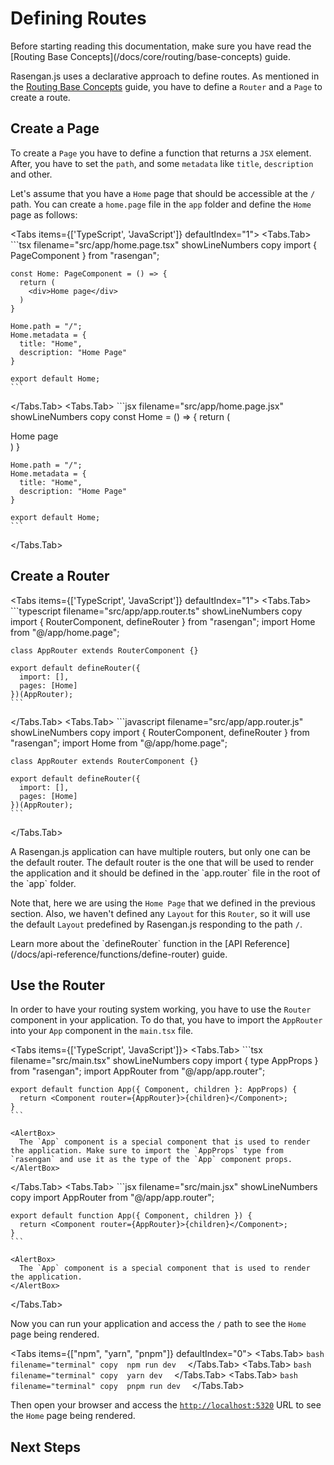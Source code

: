 
# Defining Routes

<AlertBox type="success">
  Before starting reading this documentation, make sure you have read the
  [Routing Base Concepts](/docs/core/routing/base-concepts) guide.
</AlertBox>

Rasengan.js uses a declarative approach to define routes. As mentioned in the [Routing Base Concepts](/docs/core/routing/base-concepts) guide,
you have to define a `Router` and a `Page` to create a route.

## Create a Page

To create a `Page` you have to define a function that returns a `JSX` element.
After, you have to set the `path`, and some `metadata` like `title`, `description` and other.

Let's assume that you have a `Home` page that should be accessible at the `/` path. You can create a `home.page` file in the `app` folder and define the `Home` page as follows:

<Tabs items={['TypeScript', 'JavaScript']} defaultIndex="1">
  <Tabs.Tab>
    ```tsx filename="src/app/home.page.tsx" showLineNumbers copy
    import { PageComponent } from "rasengan";

    const Home: PageComponent = () => {
      return (
        <div>Home page</div>
      )
    }

    Home.path = "/";
    Home.metadata = {
      title: "Home",
      description: "Home Page"
    }

    export default Home;
    ```
  </Tabs.Tab>
  <Tabs.Tab>
    ```jsx filename="src/app/home.page.jsx" showLineNumbers copy
    const Home = () => {
      return (
        <div>Home page</div>
      )
    }

    Home.path = "/";
    Home.metadata = {
      title: "Home",
      description: "Home Page"
    }

    export default Home;
    ```

  </Tabs.Tab>
</Tabs>

## Create a Router

<Tabs items={['TypeScript', 'JavaScript']} defaultIndex="1">
  <Tabs.Tab>
    ```typescript filename="src/app/app.router.ts" showLineNumbers copy
    import { RouterComponent, defineRouter } from "rasengan";
    import Home from "@/app/home.page";

    class AppRouter extends RouterComponent {}

    export default defineRouter({
      import: [],
      pages: [Home]
    })(AppRouter);
    ```

  </Tabs.Tab>
  <Tabs.Tab>
    ```javascript filename="src/app/app.router.js" showLineNumbers copy
    import { RouterComponent, defineRouter } from "rasengan";
    import Home from "@/app/home.page";

    class AppRouter extends RouterComponent {}

    export default defineRouter({
      import: [],
      pages: [Home]
    })(AppRouter);
    ```

  </Tabs.Tab>
</Tabs>

<AlertBox>
  A Rasengan.js application can have multiple routers, but only one can be the
  default router. The default router is the one that will be used to render the
  application and it should be defined in the `app.router` file in the root of
  the `app` folder.
</AlertBox>

Note that, here we are using the `Home Page` that we defined in the previous section. Also, we haven't defined any `Layout` for this `Router`, so it will use the default `Layout` predefined by Rasengan.js responding to the path `/`.

<AlertBox type="tip">
Learn more about the `defineRouter` function in the [API Reference](/docs/api-reference/functions/define-router) guide.
</AlertBox>

## Use the Router

In order to have your routing system working, you have to use the `Router` component in your application. To do that, you have to import the `AppRouter` into your `App` component in the `main.tsx` file.

<Tabs items={['TypeScript', 'JavaScript']}>
  <Tabs.Tab>
    ```tsx filename="src/main.tsx" showLineNumbers copy
    import { type AppProps } from "rasengan";
    import AppRouter from "@/app/app.router";

    export default function App({ Component, children }: AppProps) {
      return <Component router={AppRouter}>{children}</Component>;
    }
    ```

    <AlertBox>
      The `App` component is a special component that is used to render the application. Make sure to import the `AppProps` type from `rasengan` and use it as the type of the `App` component props.
    </AlertBox>

  </Tabs.Tab>
  <Tabs.Tab>
    ```jsx filename="src/main.jsx" showLineNumbers copy
    import AppRouter from "@/app/app.router";

    export default function App({ Component, children }) {
      return <Component router={AppRouter}>{children}</Component>;
    }
    ```

    <AlertBox>
      The `App` component is a special component that is used to render the application.
    </AlertBox>

  </Tabs.Tab>
</Tabs>

Now you can run your application and access the `/` path to see the `Home` page being rendered.

<Tabs items={["npm", "yarn", "pnpm"]} defaultIndex="0">
  <Tabs.Tab>
    ```bash filename="terminal" copy 
    npm run dev 
    ```
  </Tabs.Tab>
  <Tabs.Tab>
    ```bash filename="terminal" copy 
    yarn dev 
    ```
  </Tabs.Tab>
  <Tabs.Tab>
    ```bash filename="terminal" copy 
    pnpm run dev 
    ```
  </Tabs.Tab>
</Tabs>

Then open your browser and access the [`http://localhost:5320`](http://localhost:5320) URL to see the `Home` page being rendered.

## Next Steps

